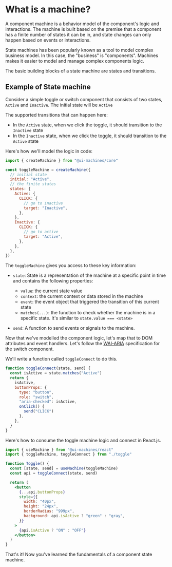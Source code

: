 # What is a machine?

A component machine is a behavior model of the component's logic and
interactions. The machine is built based on the premise that a component has a
finite number of states it can be in, and state changes can only happen based on
events or interactions.

State machines has been popularly known as a tool to model complex business
model. In this case, the "business" is "components". Machines makes it easier to
model and manage complex components logic.

The basic building blocks of a state machine are states and transitions.

## Example of State machine

Consider a simple toggle or switch component that consists of two states,
`Active` and `Inactive`. The initial state will be `Active`

The supported transitions that can happen here:

- In the `Active` state, when we click the toggle, it should transition to the
  `Inactive` state
- In the `Inactive` state, when we click the toggle, it should transition to the
  `Active` state

Here's how we'll model the logic in code:

```jsx
import { createMachine } from "@ui-machines/core"

const toggleMachine = createMachine({
  // initial state
  initial: "Active",
  // the finite states
  states: {
    Active: {
      CLICK: {
        // go to inactive
        target: "Inactive",
      },
    },
    Inactive: {
      CLICK: {
        // go to active
        target: "Active",
      },
    },
  },
})
```

The `toggleMachine` gives you access to these key information:

- `state`: State is a representation of the machine at a specific point in time
  and contains the following properties:

  - `value`: the current state value
  - `context`: the current context or data stored in the machine
  - `event`: the event object that triggered the transition of this current
    state
  - `matches(...)`: the function to check whether the machine is in a specific
    state. It's similar to `state.value === <state>`

- `send`: A function to send events or signals to the machine.

Now that we've modelled the component logic, let's map that to DOM attributes
and event handlers. Let's follow the
[WAI-ARIA](https://www.w3.org/TR/wai-aria-practices/examples/checkbox/checkbox-1/checkbox-1.html)
specification for the switch component.

We'll write a function called `toggleConnect` to do this.

```jsx
function toggleConnect(state, send) {
  const isActive = state.matches("Active")
  return {
    isActive,
    buttonProps: {
      type: "button",
      role: "switch",
      "aria-checked": isActive,
      onClick() {
        send("CLICK")
      },
    },
  }
}
```

Here's how to consume the toggle machine logic and connect in React.js.

```jsx
import { useMachine } from "@ui-machines/react"
import { toggleMachine, toggleConnect } from "./toggle"

function Toggle() {
  const [state, send] = useMachine(toggleMachine)
  const api = toggleConnect(state, send)

  return (
    <button
      {...api.buttonProps}
      style={{
        width: "40px",
        height: "24px",
        borderRadius: "999px",
        background: api.isActive ? "green" : "gray",
      }}
    >
      {api.isActive ? "ON" : "OFF"}
    </button>
  )
}
```

That's it! Now you've learned the fundamentals of a component state machine.

